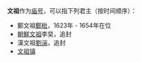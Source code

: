 '''文祖'''作为[[庙号|庙号]]，可以指下列君主（按时间顺序）：
* 鄭文祖[[鄭梉|鄭梉]]，1623年 - 1654年在位
* [[朝鮮文祖|朝鮮文祖]]李旲，追封
* 漢文祖[[劉湍|劉湍]]，追封
* [[文祖镇|文祖镇]]

{{disambig|cat=庙号消歧义}}